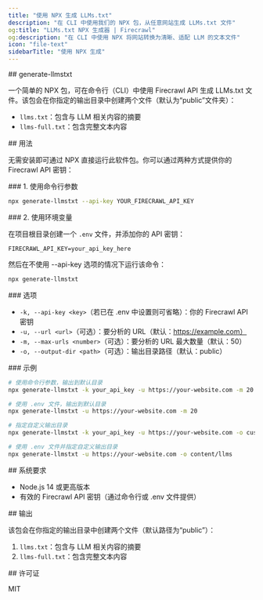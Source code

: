 ```yaml
---
title: "使用 NPX 生成 LLMs.txt"
description: "在 CLI 中使用我们的 NPX 包，从任意网站生成 LLMs.txt 文件"
og:title: "LLMs.txt NPX 生成器 | Firecrawl"
og:description: "在 CLI 中使用 NPX 将网站转换为清晰、适配 LLM 的文本文件"
icon: "file-text"
sidebarTitle: "使用 NPX 生成"
---
```


<div id="generate-llmstxt">
  ## generate-llmstxt
</div>

一个简单的 NPX 包，可在命令行（CLI）中使用 Firecrawl API 生成 LLMs.txt 文件。该包会在你指定的输出目录中创建两个文件（默认为“public”文件夹）：

- `llms.txt`：包含与 LLM 相关内容的摘要
- `llms-full.txt`：包含完整文本内容

<div id="usage">
  ## 用法
</div>

无需安装即可通过 NPX 直接运行此软件包。你可以通过两种方式提供你的 Firecrawl API 密钥：

<div id="1-using-command-line-arguments">
  ### 1. 使用命令行参数
</div>

```bash
npx generate-llmstxt --api-key YOUR_FIRECRAWL_API_KEY
```


<div id="2-using-environment-variables">
  ### 2. 使用环境变量
</div>

在项目根目录创建一个 `.env` 文件，并添加你的 API 密钥：

```env
FIRECRAWL_API_KEY=your_api_key_here
```

然后在不使用 --api-key 选项的情况下运行该命令：

```bash
npx generate-llmstxt
```


<div id="options">
  ### 选项
</div>

- `-k, --api-key <key>`（若已在 .env 中设置则可省略）：你的 Firecrawl API 密钥
- `-u, --url <url>`（可选）：要分析的 URL（默认：https://example.com）
- `-m, --max-urls <number>`（可选）：要分析的 URL 最大数量（默认：50）
- `-o, --output-dir <path>`（可选）：输出目录路径（默认：public）

<div id="examples">
  ### 示例
</div>

```bash
# 使用命令行参数，输出到默认目录
npx generate-llmstxt -k your_api_key -u https://your-website.com -m 20

# 使用 .env 文件，输出到默认目录
npx generate-llmstxt -u https://your-website.com -m 20

# 指定自定义输出目录
npx generate-llmstxt -k your_api_key -u https://your-website.com -o custom/path/to/output

# 使用 .env 文件并指定自定义输出目录
npx generate-llmstxt -u https://your-website.com -o content/llms
```


<div id="requirements">
  ## 系统要求
</div>

- Node.js 14 或更高版本
- 有效的 Firecrawl API 密钥（通过命令行或 .env 文件提供）

<div id="output">
  ## 输出
</div>

该包会在你指定的输出目录中创建两个文件（默认路径为“public”）：

1. `llms.txt`：包含与 LLM 相关内容的摘要
2. `llms-full.txt`：包含完整文本内容

<div id="license">
  ## 许可证
</div>

MIT 